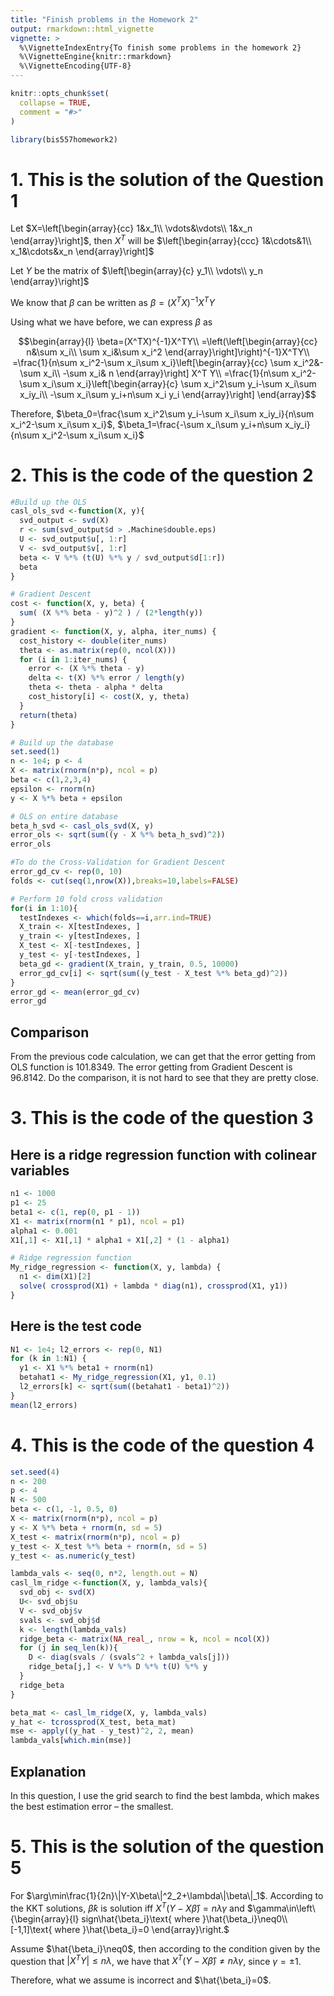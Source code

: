 ```yaml
---
title: "Finish problems in the Homework 2"
output: rmarkdown::html_vignette
vignette: >
  %\VignetteIndexEntry{To finish some problems in the homework 2}
  %\VignetteEngine{knitr::rmarkdown}
  %\VignetteEncoding{UTF-8}
---
```


```r
knitr::opts_chunk$set(
  collapse = TRUE,
  comment = "#>"
)
```

```r
library(bis557homework2)
```

# 1. This is the solution of the Question 1

Let $X=\left[\begin{array}{cc}
1&x_1\\
\vdots&\vdots\\
1&x_n
\end{array}\right]$, then $X^T$ will be $\left[\begin{array}{ccc}
1&\cdots&1\\
x_1&\cdots&x_n
\end{array}\right]$

Let $Y$ be the matrix of $\left[\begin{array}{c}
y_1\\
\vdots\\
y_n
\end{array}\right]$

We know that $\beta$ can be written as $\beta=(X^TX)^{-1}X^TY$

Using what we have before, we can express $\beta$ as

$$\begin{array}{l}
\beta=(X^TX)^{-1}X^TY\\
=\left(\left[\begin{array}{cc}
n&\sum x_i\\
\sum x_i&\sum x_i^2
\end{array}\right]\right)^{-1}X^TY\\
=\frac{1}{n\sum x_i^2-\sum x_i\sum x_i}\left[\begin{array}{cc}
\sum x_i^2&-\sum x_i\\
-\sum x_i& n
\end{array}\right] X^T Y\\
=\frac{1}{n\sum x_i^2-\sum x_i\sum x_i}\left[\begin{array}{c}
\sum x_i^2\sum y_i-\sum x_i\sum x_iy_i\\
-\sum x_i\sum y_i+n\sum x_i y_i
\end{array}\right]
\end{array}$$

Therefore, $\beta_0=\frac{\sum x_i^2\sum y_i-\sum x_i\sum x_iy_i}{n\sum x_i^2-\sum x_i\sum x_i}$, $\beta_1=\frac{-\sum x_i\sum y_i+n\sum x_iy_i}{n\sum x_i^2-\sum x_i\sum x_i}$

# 2. This is the code of the question 2

```r
#Build up the OLS
casl_ols_svd <-function(X, y){
  svd_output <- svd(X)
  r <- sum(svd_output$d > .Machine$double.eps)
  U <- svd_output$u[, 1:r]
  V <- svd_output$v[, 1:r]
  beta <- V %*% (t(U) %*% y / svd_output$d[1:r])
  beta
}

# Gradient Descent
cost <- function(X, y, beta) {
  sum( (X %*% beta - y)^2 ) / (2*length(y))
}
gradient <- function(X, y, alpha, iter_nums) {
  cost_history <- double(iter_nums)
  theta <- as.matrix(rep(0, ncol(X)))
  for (i in 1:iter_nums) {
    error <- (X %*% theta - y)
    delta <- t(X) %*% error / length(y)
    theta <- theta - alpha * delta
    cost_history[i] <- cost(X, y, theta)
  }
  return(theta)
}

# Build up the database
set.seed(1)
n <- 1e4; p <- 4
X <- matrix(rnorm(n*p), ncol = p)
beta <- c(1,2,3,4)
epsilon <- rnorm(n)
y <- X %*% beta + epsilon

# OLS on entire database
beta_h_svd <- casl_ols_svd(X, y)
error_ols <- sqrt(sum((y - X %*% beta_h_svd)^2))
error_ols

#To do the Cross-Validation for Gradient Descent
error_gd_cv <- rep(0, 10)
folds <- cut(seq(1,nrow(X)),breaks=10,labels=FALSE)

# Perform 10 fold cross validation
for(i in 1:10){
  testIndexes <- which(folds==i,arr.ind=TRUE)
  X_train <- X[testIndexes, ]
  y_train <- y[testIndexes, ]
  X_test <- X[-testIndexes, ]
  y_test <- y[-testIndexes, ]
  beta_gd <- gradient(X_train, y_train, 0.5, 10000)
  error_gd_cv[i] <- sqrt(sum((y_test - X_test %*% beta_gd)^2))
}
error_gd <- mean(error_gd_cv)
error_gd
```

## Comparison

From the previous code calculation, we can get that the error getting from OLS function is 101.8349. The error getting from Gradient Descent is 96.8142. Do the comparison, it is not hard to see that they are pretty close.

# 3. This is the code of the question 3

## Here is a ridge regression function with colinear variables
```r
n1 <- 1000
p1 <- 25
beta1 <- c(1, rep(0, p1 - 1))
X1 <- matrix(rnorm(n1 * p1), ncol = p1)
alpha1 <- 0.001
X1[,1] <- X1[,1] * alpha1 + X1[,2] * (1 - alpha1)

# Ridge regression function
My_ridge_regression <- function(X, y, lambda) {
  n1 <- dim(X1)[2]
  solve( crossprod(X1) + lambda * diag(n1), crossprod(X1, y1))
}
```

## Here is the test code
```r
N1 <- 1e4; l2_errors <- rep(0, N1)
for (k in 1:N1) {
  y1 <- X1 %*% beta1 + rnorm(n1)
  betahat1 <- My_ridge_regression(X1, y1, 0.1)
  l2_errors[k] <- sqrt(sum((betahat1 - beta1)^2))
}
mean(l2_errors)
```

# 4. This is the code of the question 4
```r
set.seed(4)
n <- 200
p <- 4
N <- 500
beta <- c(1, -1, 0.5, 0)
X <- matrix(rnorm(n*p), ncol = p)
y <- X %*% beta + rnorm(n, sd = 5)
X_test <- matrix(rnorm(n*p), ncol = p)
y_test <- X_test %*% beta + rnorm(n, sd = 5)
y_test <- as.numeric(y_test)

lambda_vals <- seq(0, n*2, length.out = N)
casl_lm_ridge <-function(X, y, lambda_vals){
  svd_obj <- svd(X)
  U<- svd_obj$u
  V <- svd_obj$v
  svals <- svd_obj$d
  k <- length(lambda_vals)
  ridge_beta <- matrix(NA_real_, nrow = k, ncol = ncol(X))
  for (j in seq_len(k)){
    D <- diag(svals / (svals^2 + lambda_vals[j]))
    ridge_beta[j,] <- V %*% D %*% t(U) %*% y
  }
  ridge_beta
}

beta_mat <- casl_lm_ridge(X, y, lambda_vals)
y_hat <- tcrossprod(X_test, beta_mat)
mse <- apply((y_hat - y_test)^2, 2, mean)
lambda_vals[which.min(mse)]
```

## Explanation

In this question, I use the grid search to find the best lambda, which makes the best estimation error -- the smallest. 

# 5. This is the solution of the question 5
For $\arg\min\frac{1}{2n}\|Y-X\beta\|^2_2+\lambda\|\beta\|_1$. According to the KKT solutions, $\hat{\beta}k$ is solution iff $X^T(Y-X\hat{\beta})=n\lambda\gamma$ and 
$\gamma\in\left\{\begin{array}{l}
sign\hat{\beta_i}\text{ where }\hat{\beta_i}\neq0\\
[-1,1]\text{ where }\hat{\beta_i}=0
\end{array}\right.$

Assume $\hat{\beta_i}\neq0$, then according to the condition given by the question that $|X^TY|\leq n\lambda$, we have that $X^{T}(Y-X\hat{\beta})\neq n\lambda\gamma$, since $\gamma=\pm1$.

Therefore, what we assume is incorrect and $\hat{\beta_i}=0$.
